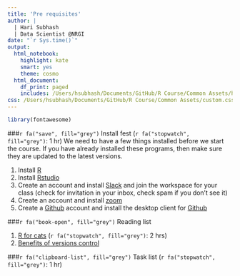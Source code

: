 ```yaml
---
title: 'Pre requisites'
author: |
  | Hari Subhash
  | Data Scientist @NRGI
date: "`r Sys.time()`"
output:
  html_notebook:
    highlight: kate
    smart: yes
    theme: cosmo
  html_document:
    df_print: paged
    includes: /Users/hsubhash/Documents/GitHub/R Course/Common Assets/header.html
css: /Users/hsubhash/Documents/GitHub/R Course/Common Assets/custom.css
---
```


```r
library(fontawesome)
```


###`r fa("save", fill="grey")` Install fest (`r fa("stopwatch", fill="grey")`: 1 hr)
We need to have a few things installed before we start the course. If you have already installed these programs, then make sure they are updated to the latest versions.

1. Install [R](https://cran.r-project.org/)
2. Install [Rstudio](https://www.rstudio.com/products/rstudio/download/)
3. Create an account and install [Slack](https://slack.com/downloads) and join the workspace for your class (check for invitation in your inbox, check spam if you don't see it)
4. Create an account and install [zoom](https://zoom.us/download#client_4meeting)
5. Create a [Github](https://github.com/) account and install the desktop client for [Github](https://desktop.github.com/)

###`r fa("book-open", fill="grey")` Reading list 

1. [R for cats](https://rforcats.net/) (`r fa("stopwatch", fill="grey")`: 2 hrs)
2. [Benefits of versions control](https://www.atlassian.com/git/tutorials/what-is-version-control)

###`r fa("clipboard-list", fill="grey")` Task list (`r fa("stopwatch", fill="grey")`: 1 hr)